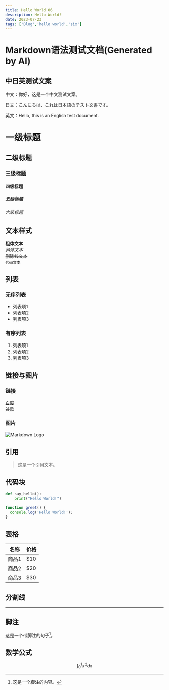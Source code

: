 ```yaml
---
title: Hello World 06
description: Hello World!
date: 2023-07-23
tags: ['Blog','hello world','six']
---
```


# Markdown语法测试文档(Generated by AI)

## 中日英测试文案

中文：你好，这是一个中文测试文案。

日文：こんにちは、これは日本語のテスト文書です。

英文：Hello, this is an English test document.

<Excerpt />


# 一级标题
## 二级标题
### 三级标题
#### 四级标题
##### 五级标题
###### 六级标题

## 文本样式

**粗体文本**  
_斜体文本_  
~~删除线文本~~  
`代码文本`  

## 列表

### 无序列表

- 列表项1
- 列表项2
- 列表项3

### 有序列表

1. 列表项1
2. 列表项2
3. 列表项3

## 链接与图片

### 链接

[百度](https://www.baidu.com)  
[谷歌](https://www.google.com)  

### 图片

![Markdown Logo](https://markdown-here.com/img/icon256.png)

## 引用

> 这是一个引用文本。

## 代码块

```python
def say_hello():
    print("Hello World!")
```

```javascript
function greet() {
  console.log('Hello World!');
}
```

## 表格

| 名称 | 价格 |
| --- | --- |
| 商品1 | $10 |
| 商品2 | $20 |
| 商品3 | $30 |

## 分割线

---

## 脚注

这是一个带脚注的句子[^1]。

[^1]: 这是一个脚注的内容。

## 数学公式

$$
\int_0^1 x^2 dx
$$
